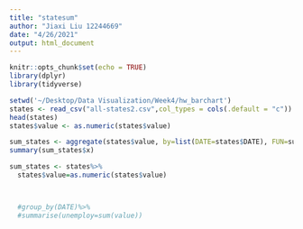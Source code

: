 ```yaml
---
title: "statesum"
author: "Jiaxi Liu 12244669"
date: "4/26/2021"
output: html_document
---
```


```r
knitr::opts_chunk$set(echo = TRUE)
library(dplyr)
library(tidyverse)
```

```r
setwd('~/Desktop/Data Visualization/Week4/hw_barchart')
states <- read_csv("all-states2.csv",col_types = cols(.default = "c"))
head(states)
states$value <- as.numeric(states$value)

sum_states <- aggregate(states$value, by=list(DATE=states$DATE), FUN=sum)
summary(sum_states$x)

sum_states <- states%>%
  states$value=as.numeric(states$value)



  #group_by(DATE)%>%
  #summarise(unemploy=sum(value))


```

